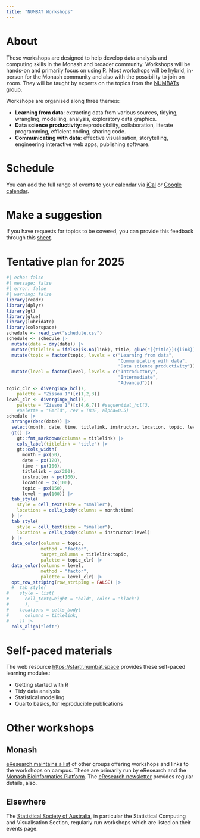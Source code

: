 ```yaml
---
title: "NUMBAT Workshops"
---
```


# About

These workshops are designed to help develop data analysis and computing skills in the Monash and broader community. Workshops will be hands-on and primarily focus on using R. Most workshops will be hybrid, in-person for the Monash community and also with the possibility to join on zoom. They will be taught by experts on the topics from the [NUMBATs group](https://numbat.space/people/). 

Workshops are organised along three themes: 

- **Learning from data**: extracting data from various sources, tidying, wrangling, modelling, analysis, exploratory data graphics.
- **Data science productivity**: reproducibility, collaboration, literate programming, efficient coding, sharing code.
- **Communicating with data**: effective visualisation, storytelling, engineering interactive web apps, publishing software.

# Schedule

You can add the full range of events to your calendar via [iCal](https://calendar.google.com/calendar/ical/t0umouvaoo3h62kcfcj7vcfck8%40group.calendar.google.com/public/basic.ics) or [Google calendar](https://calendar.google.com/calendar?cid=dDB1bW91dmFvbzNoNjJrY2Zjajd2Y2ZjazhAZ3JvdXAuY2FsZW5kYXIuZ29vZ2xlLmNvbQ).

# Make a suggestion

If you have requests for topics to be covered, you can provide this feedback through this [sheet](https://forms.gle/BLdEp9KMqmvstgWb7).

# Tentative plan for 2025

```r
#| echo: false
#| message: false
#| error: false
#| warning: false
library(readr)
library(dplyr)
library(gt)
library(glue)
library(lubridate)
library(colorspace)
schedule <- read_csv("schedule.csv")
schedule <- schedule |>
  mutate(date = dmy(date)) |>
  mutate(titlelink = ifelse(is.na(link), title, glue("[{title}]({link})"))) |>
  mutate(topic = factor(topic, levels = c("Learning from data", 
                                          "Communicating with data", 
                                          "Data science productivity"))) |>
  mutate(level = factor(level, levels = c("Introductory", 
                                          "Intermediate", 
                                          "Advanced")))
topic_clr <- divergingx_hcl(7, 
    palette = "Zissou 1")[c(1,2,3)]
level_clr <- divergingx_hcl(7, 
    palette = "Zissou 1")[c(4,6,7)] #sequential_hcl(3, 
    #palette = "Emrld", rev = TRUE, alpha=0.5)
schedule |>
  arrange(desc(date)) |>
  select(month, date, time, titlelink, instructor, location, topic, level) |>
  gt() |>
    gt::fmt_markdown(columns = titlelink) |>
    cols_label(titlelink = "title") |> 
    gt::cols_width(
      month ~ px(50),
      date ~ px(120),
      time ~ px(100),
      titlelink ~ px(200),
      instructor ~ px(100),
      location ~ px(100),
      topic ~ px(150),
      level ~ px(100)) |>
  tab_style(
    style = cell_text(size = "smaller"),
    locations = cells_body(columns = month:time)
  ) |>
  tab_style(
    style = cell_text(size = "smaller"),
    locations = cells_body(columns = instructor:level)
  ) |>
  data_color(columns = topic, 
             method = "factor",
             target_columns = titlelink:topic,
             palette = topic_clr) |>
  data_color(columns = level, 
             method = "factor",
             palette = level_clr) |>
  opt_row_striping(row_striping = FALSE) |>
  #  tab_style(
#    style = list(
#      cell_text(weight = "bold", color = "black")
#      ),
#    locations = cells_body(
#      columns = titlelink,
#    )) |>
  cols_align("left")
```

# Self-paced materials 

The web resource [https://startr.numbat.space](https://startr.numbat.space) provides these self-paced learning modules:

- Getting started with R
- Tidy data analysis
- Statistical modelling
- Quarto basics, for reproducible publications 

# Other workshops 

## Monash

[eResearch maintains a list](https://docs.erc.monash.edu/training/) of other groups offering workshops and links to the workshops on campus. These are primarily run by eResearch and the [Monash Bioinformatics Platform](https://www.monash.edu/researchinfrastructure/bioinformatics/training). The [eResearch newsletter](https://mailchi.mp/e0c3342ff59a/eresearch-march-2025-newsletter) provides regular details, also. 

## Elsewhere

The [Statistical Society of Australia](https://www.statsoc.org.au/Events-calendar), in particular the Statistical Computing and Visualisation Section, regularly run workshops which are listed on their events page.

